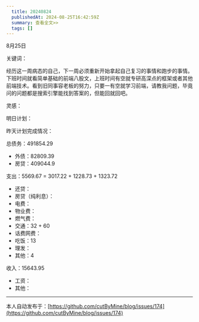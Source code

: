```yaml
---
  title: 20240824
  publishedAt: 2024-08-25T16:42:59Z
  summary: 查看全文>>
  tags: []
---
```


8月25日 

关键词：

经历这一周病态的自己，下一周必须重新开始拿起自己复习的事情和跑步的事情。下班时间就看简单基础的前端八股文，上班时间有空就专研高深点的框架或者其他前端技术。看到旧同事容老板的努力，只要一有空就学习前端，请教我问题，毕竟问的问题都是搜索引擎能找到答案的，但能回就回吧。

灵感：

明日计划：

昨天计划完成情况：

总债务：491854.29
- 外债：82809.39
- 房贷：409044.9

支出：5569.67 = 3017.22 + 1228.73 + 1323.72
- 还贷：
- 房贷（纯利息）：
- 电费：
- 物业费：
- 燃气费：
- 交通：32 + 60
- 话费网费：
- 吃饭：13
- 理发：
- 其他：4

收入：15643.95
- 工资：
- 其他：


---
本人自动发布于：[https://github.com/cutByMine/blog/issues/174](https://github.com/cutByMine/blog/issues/174)

